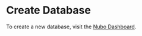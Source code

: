 # Create Database

To create a new database, visit the [Nubo Dashboard](https://admin.nubo.app/databases/new).
